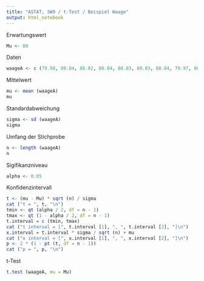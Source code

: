 ---
title: "ASTAT, SW9 / t-Test / Beispiel Waage"
output: html_notebook
---
Erwartungswert
```{r}
Mu <- 80
```
Daten
```{r}
waageA <- c (79.98, 80.04, 80.02, 80.04, 80.03, 80.03, 80.04, 79.97, 80.05, 80.03, 80.02, 80, 80.02)
```
Mittelwert
```{r}
mu <- mean (waageA)
mu
```
Standardabweichung
```{r}
sigma <- sd (waageA)
sigma
```
Umfang der Stichprobe
```{r}
n <- length (waageA)
n
```
Sigifikanzniveau
```{r}
alpha <- 0.05
```
Konfidenzintervall
```{r}
t <- (mu - Mu) * sqrt (n) / sigma
cat ("t = ", t, "\n")
tmin <- qt (alpha / 2, df = n - 1)
tmax <- qt (1 - alpha / 2, df = n - 1)
t.interval = c (tmin, tmax)
cat ("t interval = [", t.interval [1], ", ", t.interval [2], "]\n")
x.interval = t.interval * sigma / sqrt (n) + mu
cat ("x interval = [", x.interval [1], ", ", x.interval [2], "]\n")
p <- 2 * (1 - pt (t, df = n - 1))
cat ("p = ", p, "\n")
```
t-Test
```{r}
t.test (waageA, mu = Mu)
```